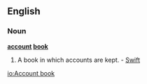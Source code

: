 ==English==

===Noun===
'''[[account]] [[book]]'''

# A book in which accounts are kept. - [[Swift]]

[[io:Account book]]